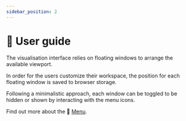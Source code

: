 ```yaml
---
sidebar_position: 2
---
```


# 📖 User guide

The visualisation interface relies on floating windows to arrange the available
viewport.

In order for the users customize their workspace, the position for each
floating window is saved to browser storage.

Following a minimalistic approach, each window can be toggled to be hidden or
shown by interacting with the menu icons.

Find out more about the 🧭 [Menu](./menu).
